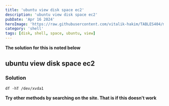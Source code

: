 ```yaml
---
title: 'ubuntu view disk space ec2'
description: 'ubuntu view disk space ec2'
pubDate: 'Apr 16 2024'
heroImage: 'https://raw.githubusercontent.com/vitalik-hakim/TABLES404/main/error_b/SHELL.jpg'
category: 'shell'
tags: [disk, shell, space, ubuntu, view]
---
```


**The solution for this is noted below**

## ubuntu view disk space ec2

### Solution

```shell
df -hT /dev/xvda1
```

**Try other methods by searching on the site. That is if this doesn't work**
